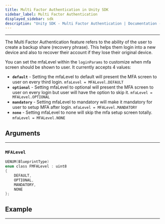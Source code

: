 ```yaml
---
title: Multi Factor Authentication in Unity SDK
sidebar_label: Multi Factor Authentication
displayed_sidebar: sdk
description: "Unity SDK - Multi Factor Authentication | Documentation - Web3Auth"
---
```


---

The Multi Factor Authentication feature refers to the ability of the user to create a backup share (recovery phrase). This helps them login into a new
device and also to recover their account if they lose their original device.

You can set the mfaLevel within the `loginParams` to customize when mfa screen should be shown to user. It currently accepts 4 values:

- **`default`** - Setting the mfaLevel to default will present the MFA screen to user on every third login. `mfaLevel = MFALevel.DEFAULT`
- **`optional`** - Setting mfaLevel to optional will present the MFA screen to user on every login but user will have the option to skip it.
  `mfaLevel = MFALevel.OPTIONAL`
- **`mandatory`** - Setting mfaLevel to mandatory will make it mandatory for user to setup MFA after login. `mfaLevel = MFALevel.MANDATORY`
- **`none`** - Setting mfaLevel to none will skip the mfa setup screen totally. `mfaLevel = MFALevel.NONE`

## Arguments

---

### `MFALevel`

```c
UENUM(BlueprintType)
enum class FMFALevel : uint8
{
	DEFAULT,
	OPTIONAL,
	MANDATORY,
	NONE
};
```

## Example

---

```cs

```
